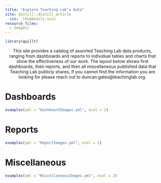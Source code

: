 ```yaml
---
title: "Explore Teaching Lab's Data"
site: distill::distill_article
  css: _thumbnails.scss
resource_files:
  - Images/
---
```


```r
library(quillt)
```


<center>
This site provides a catalog of assorted Teaching Lab data products, ranging from dashboards and reports to individual tables and charts that show the effectiveness of our work. The layout below shows first dashboards, then reports, and then all miscellaneous published data that Teaching Lab publicly shares, if you cannot find the information you are looking for please reach out to duncan.gates@teachinglab.org.
</center>


# Dashboards

```r
examples(yml = "DashboardImages.yml", ncol = 2)
```


# Reports

```r
examples(yml = "ReportImages.yml", ncol = 2)
```


# Miscellaneous

```r
examples(yml = "MiscellaneousImages.yml", ncol = 2)
```


